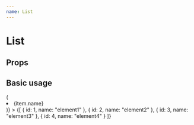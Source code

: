 ```yaml
---
name: List
---
```



# List

## Props

<Props of={List} />

## Basic usage

<Playground>
  <List
    identifier="id"
    selected={2}
    ListItem={item => (
      <li className={item.selected ? "selected" : ""}>{item.name}</li>
    )}
  >
    {[
      {
        id: 1,
        name: "element1"
      },
      {
        id: 2,
        name: "element2"
      },
      {
        id: 3,
        name: "element3"
      },
      {
        id: 4,
        name: "element4"
      }
    ]}
  </List>
</Playground>
